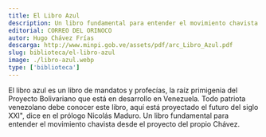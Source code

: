 ```yaml
---
title: El Libro Azul
description: Un libro fundamental para entender el movimiento chavista desde el proyecto del propio Chávez.
editorial: CORREO DEL ORINOCO
autor: Hugo Chávez Frías
descarga: http://www.minpi.gob.ve/assets/pdf/arc_Libro_Azul.pdf
slug: biblioteca/el-libro-azul
image: ./libro-azul.webp
type: ['biblioteca']
---
```


El libro azul es un libro de mandatos y profecías, la raíz primigenia del Proyecto Bolivariano que está en desarrollo en Venezuela. Todo patriota venezolano debe conocer este libro, aquí está proyectado el futuro del siglo XXI", dice en el prólogo Nicolás Maduro. Un libro fundamental para entender el movimiento chavista desde el proyecto del propio Chávez.
